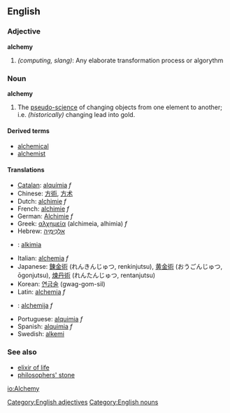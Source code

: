 {{wikipediapar|Alchemy}}
==English==
===Adjective===
[[Category:English adjectives]]
'''alchemy'''
#''(computing, slang)'': Any elaborate transformation process or algorythm

===Noun===
[[Category:English nouns]]
'''alchemy'''
#The [[pseudo-science]] of changing objects from one element to another; i.e. ''(historically)'' changing lead into gold.

====Derived terms====
*[[alchemical]]
*[[alchemist]]

====Translations====
*[[w:Catalan language|Catalan]]: [[alquímia]] ''f''
*Chinese: [[方術]], [[方术]]
*Dutch: [[alchimie]] ''f''
*French: [[alchimie]] ''f''
*German: [[Alchimie]] ''f''
*Greek: [[αλχημεία]] (alchimeia, alhimia) ''f''
*Hebrew: [[אלכימיה|אַלְכִּימְיָה]]
*{{id}}: [[alkimia]]
*Italian: [[alchemia]] ''f''
*Japanese: [[錬金術]] (れんきんじゅつ, renkinjutsu), [[黄金術]] (おうごんじゅつ, ōgonjutsu), [[煉丹術]] (れんたんじゅつ, rentanjutsu)
*Korean: [[연금술]] (gwag-gom-sil)
*Latin: [[alchemia]] ''f''
*{{lt}}: [[alchemija]] ''f''
*Portuguese: [[alquimia]] ''f''
*Spanish: [[alquimia]] ''f''
*Swedish: [[alkemi]]

===See also===
*[[elixir of life]]
*[[philosophers' stone]]

[[io:Alchemy]]